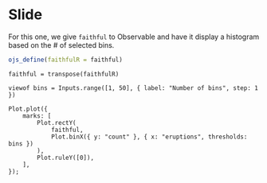 # Slide

For this one, we give `faithful` to Observable and have it display a histogram based on the # of selected bins.

```r
ojs_define(faithfulR = faithful)
```

```ojs
faithful = transpose(faithfulR)
```

```ojs
viewof bins = Inputs.range([1, 50], { label: "Number of bins", step: 1 })
```

```ojs
Plot.plot({
	marks: [
		Plot.rectY(
			faithful,
			Plot.binX({ y: "count" }, { x: "eruptions", thresholds: bins })
		),
		Plot.ruleY([0]),
	],
});
```